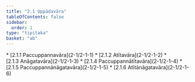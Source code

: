 ```yaml
---
title: "2.1 Uppādavāra"
tableOfContents: false
sidebar:
  order: 1
type: "tipitaka"
basket: "ab"
---
```



<DynamicBreadcrumb />



<TableOfContents>
* [2.1.1 Paccuppannavāra](2-1/2-1-1)
* [2.1.2 Atītavāra](2-1/2-1-2)
* [2.1.3 Anāgatavāra](2-1/2-1-3)
* [2.1.4 Paccuppannātītavāra](2-1/2-1-4)
* [2.1.5 Paccuppannānāgatavāra](2-1/2-1-5)
* [2.1.6 Atītānāgatavāra](2-1/2-1-6)
</TableOfContents>